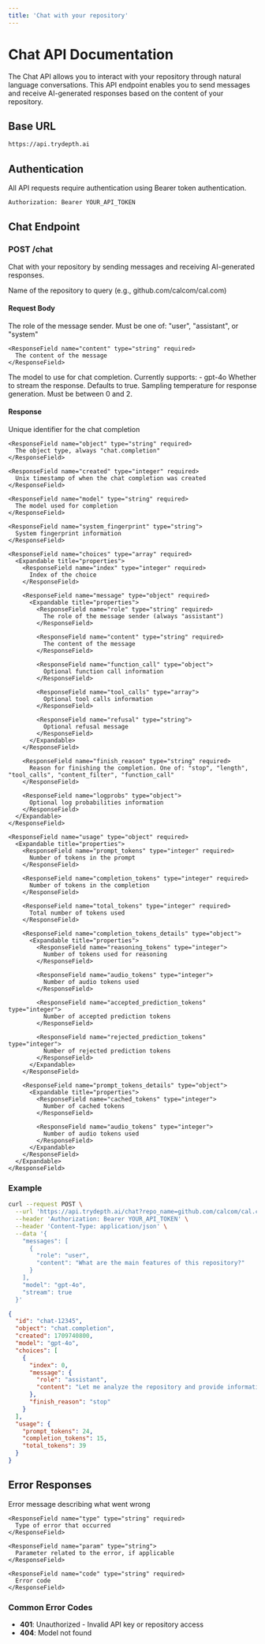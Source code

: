 ```yaml
---
title: 'Chat with your repository'
---
```

# Chat API Documentation

The Chat API allows you to interact with your repository through natural language conversations. This API endpoint enables you to send messages and receive AI-generated responses based on the content of your repository.

## Base URL

```bash
https://api.trydepth.ai
```

## Authentication

All API requests require authentication using Bearer token authentication.

```bash
Authorization: Bearer YOUR_API_TOKEN
```

## Chat Endpoint

### POST /chat

Chat with your repository by sending messages and receiving AI-generated responses.

<ParamField query="repo_name" type="string" required>
  Name of the repository to query (e.g., github.com/calcom/cal.com)
</ParamField>

#### Request Body

<ResponseField name="messages" type="array" required>
  <Expandable title="properties">
    <ResponseField name="role" type="string" required>
      The role of the message sender. Must be one of: "user", "assistant", or "system"
    </ResponseField>
    
    <ResponseField name="content" type="string" required>
      The content of the message
    </ResponseField>
  </Expandable>
</ResponseField>

<ResponseField name="model" type="string" required>
  <Expandable title="properties">
    The model to use for chat completion. Currently supports:
    - gpt-4o
  </Expandable>
</ResponseField>

<ResponseField name="stream" type="boolean">
  Whether to stream the response. Defaults to true.
</ResponseField>

<ResponseField name="temperature" type="number">
  Sampling temperature for response generation. Must be between 0 and 2.
</ResponseField>

#### Response

<ResponseField name="ChatCompletion" type="object">
  <Expandable title="properties">
    <ResponseField name="id" type="string" required>
      Unique identifier for the chat completion
    </ResponseField>

    <ResponseField name="object" type="string" required>
      The object type, always "chat.completion"
    </ResponseField>

    <ResponseField name="created" type="integer" required>
      Unix timestamp of when the chat completion was created
    </ResponseField>

    <ResponseField name="model" type="string" required>
      The model used for completion
    </ResponseField>

    <ResponseField name="system_fingerprint" type="string">
      System fingerprint information
    </ResponseField>

    <ResponseField name="choices" type="array" required>
      <Expandable title="properties">
        <ResponseField name="index" type="integer" required>
          Index of the choice
        </ResponseField>

        <ResponseField name="message" type="object" required>
          <Expandable title="properties">
            <ResponseField name="role" type="string" required>
              The role of the message sender (always "assistant")
            </ResponseField>

            <ResponseField name="content" type="string" required>
              The content of the message
            </ResponseField>

            <ResponseField name="function_call" type="object">
              Optional function call information
            </ResponseField>

            <ResponseField name="tool_calls" type="array">
              Optional tool calls information
            </ResponseField>

            <ResponseField name="refusal" type="string">
              Optional refusal message
            </ResponseField>
          </Expandable>
        </ResponseField>

        <ResponseField name="finish_reason" type="string" required>
          Reason for finishing the completion. One of: "stop", "length", "tool_calls", "content_filter", "function_call"
        </ResponseField>

        <ResponseField name="logprobs" type="object">
          Optional log probabilities information
        </ResponseField>
      </Expandable>
    </ResponseField>

    <ResponseField name="usage" type="object" required>
      <Expandable title="properties">
        <ResponseField name="prompt_tokens" type="integer" required>
          Number of tokens in the prompt
        </ResponseField>

        <ResponseField name="completion_tokens" type="integer" required>
          Number of tokens in the completion
        </ResponseField>

        <ResponseField name="total_tokens" type="integer" required>
          Total number of tokens used
        </ResponseField>

        <ResponseField name="completion_tokens_details" type="object">
          <Expandable title="properties">
            <ResponseField name="reasoning_tokens" type="integer">
              Number of tokens used for reasoning
            </ResponseField>

            <ResponseField name="audio_tokens" type="integer">
              Number of audio tokens used
            </ResponseField>

            <ResponseField name="accepted_prediction_tokens" type="integer">
              Number of accepted prediction tokens
            </ResponseField>

            <ResponseField name="rejected_prediction_tokens" type="integer">
              Number of rejected prediction tokens
            </ResponseField>
          </Expandable>
        </ResponseField>

        <ResponseField name="prompt_tokens_details" type="object">
          <Expandable title="properties">
            <ResponseField name="cached_tokens" type="integer">
              Number of cached tokens
            </ResponseField>

            <ResponseField name="audio_tokens" type="integer">
              Number of audio tokens used
            </ResponseField>
          </Expandable>
        </ResponseField>
      </Expandable>
    </ResponseField>
  </Expandable>
</ResponseField>

### Example

<RequestExample>

```bash Request
curl --request POST \
  --url 'https://api.trydepth.ai/chat?repo_name=github.com/calcom/cal.com' \
  --header 'Authorization: Bearer YOUR_API_TOKEN' \
  --header 'Content-Type: application/json' \
  --data '{
    "messages": [
      {
        "role": "user",
        "content": "What are the main features of this repository?"
      }
    ],
    "model": "gpt-4o",
    "stream": true
  }'
```

</RequestExample>

<ResponseExample>

```json Response
{
  "id": "chat-12345",
  "object": "chat.completion",
  "created": 1709740800,
  "model": "gpt-4o",
  "choices": [
    {
      "index": 0,
      "message": {
        "role": "assistant",
        "content": "Let me analyze the repository and provide information about its main features..."
      },
      "finish_reason": "stop"
    }
  ],
  "usage": {
    "prompt_tokens": 24,
    "completion_tokens": 15,
    "total_tokens": 39
  }
}
```

</ResponseExample>

## Error Responses

<ResponseField name="Error" type="object">
  <Expandable title="properties">
    <ResponseField name="message" type="string" required>
      Error message describing what went wrong
    </ResponseField>

    <ResponseField name="type" type="string" required>
      Type of error that occurred
    </ResponseField>

    <ResponseField name="param" type="string">
      Parameter related to the error, if applicable
    </ResponseField>

    <ResponseField name="code" type="string" required>
      Error code
    </ResponseField>
  </Expandable>
</ResponseField>

### Common Error Codes

- **401**: Unauthorized - Invalid API key or repository access
- **404**: Model not found